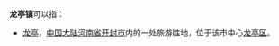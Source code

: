 '''龙亭镇'''可以指：
{{PRC admin/disambig|61/05/81/102/000|61/07/23/103/000}}
*[[龙亭|龙亭]]，[[中国大陆|中国大陆]][[河南省|河南省]][[开封市|开封市]]内的一处旅游胜地，位于该市中心[[龙亭区|龙亭区]]。
{{disambig|cat=三字中国镇名消歧义}}